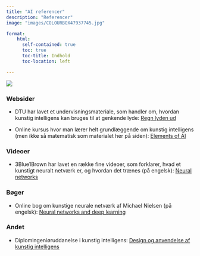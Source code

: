 ```yaml
---
title: "AI referencer"
description: "Referencer"
image: "images/COLOURBOX47937745.jpg"

format:
    html: 
      self-contained: true
      toc: true
      toc-title: Indhold
      toc-location: left

---
```




![](https://img.freepik.com/free-photo/still-life-books-versus-technology_23-2150062916.jpg?w=1060&t=st=1692100038~exp=1692100638~hmac=6baaa29ac643314083f4a25844614e0213406a5ce92ba3443618a983cc5910fe)

### Websider

+ DTU har lavet et undervisningsmateriale, som handler om, hvordan kunstig intelligens kan bruges til at genkende lyde: [Regn lyden ud](https://regnlydenud.dtu.dk/)

+ Online kursus hvor man lærer helt grundlæggende om kunstig intelligens (men ikke så matematisk som materialet her på siden): [Elements of AI](https://www.elementsofai.dk/)

### Videoer
+ 3Blue1Brown har lavet en række fine videoer, som forklarer, hvad et kunstigt neuralt netværk er, og hvordan det trænes (på engelsk): [Neural networks](https://www.youtube.com/playlist?list=PLZHQObOWTQDNU6R1_67000Dx_ZCJB-3pi)

### Bøger
+ Online bog om kunstige neurale netværk af Michael Nielsen (på engelsk): [Neural networks and deep learning](http://neuralnetworksanddeeplearning.com/index.html)


### Andet
+ Diplomingeniøruddanelse i kunstig intelligens: [Design og anvendelse af kunstig intelligens](https://www.aau.dk/uddannelser/bachelor/design-og-anvendelse-af-kunstig-intelligens) 